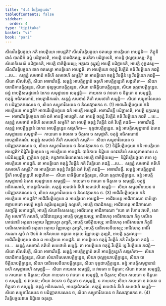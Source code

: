 ```yaml
---
title: "4.4 វិបត្តិបច្ចយវារ"
tableOfContents: false
sidebar:
  order: 4
type: "tipitaka"
basket: "vi"
book: "pari"
---
```



<DynamicBreadcrumb />

<Division number="284" book="pari">

<Paragraph number="1215" book="pari">
សីលវិបត្តិបច្ចយា កតិ អាបត្តិយោ អាបជ្ជតិ? សីលវិបត្តិបច្ចយា ចតស្សោ អាបត្តិយោ អាបជ្ជតិ—  ភិក្ខុនី ជានំ បារាជិកំ ធម្មំ បដិច្ឆាទេតិ, អាបត្តិ បារាជិកស្ស; វេមតិកា បដិច្ឆាទេតិ, អាបត្តិ ថុល្លច្ចយស្ស; ភិក្ខុ សំឃាទិសេសំ បដិច្ឆាទេតិ, អាបត្តិ បាចិត្តិយស្ស; អត្តនោ ទុដ្ឋុល្លំ អាបត្តឹ បដិច្ឆាទេតិ, អាបត្តិ ទុក្កដស្ស—  សីលវិបត្តិបច្ចយា ឥមា ចតស្សោ អាបត្តិយោ អាបជ្ជតិ.
</Paragraph>

<Paragraph number="1216" book="pari">
តា អាបត្តិយោ ចតុន្នំ វិបត្តីនំ កតិ វិបត្តិយោ ភជន្តិ …បេ…  សត្តន្នំ សមថានំ កតិហិ សមថេហិ សម្មន្តិ? តា អាបត្តិយោ ចតុន្នំ វិបត្តីនំ ទ្វេ វិបត្តិយោ ភជន្តិ—  សិយា សីលវិបត្តឹ, សិយា អាចារវិបត្តឹ. សត្តន្នំ អាបត្តិក្ខន្ធានំ ចតូហិ អាបត្តិក្ខន្ធេហិ សង្គហិតា—  សិយា បារាជិកាបត្តិក្ខន្ធេន, សិយា ថុល្លច្ចយាបត្តិក្ខន្ធេន, សិយា បាចិត្តិយាបត្តិក្ខន្ធេន, សិយា ទុក្កដាបត្តិក្ខន្ធេន. ឆន្នំ អាបត្តិសមុដ្ឋានានំ ឯកេន សមុដ្ឋានេន សមុដ្ឋន្តិ—  កាយតោ ច វាចតោ ច ចិត្តតោ ច សមុដ្ឋន្តិ. ចតុន្នំ អធិករណានំ, អាបត្តាធិករណំ. សត្តន្នំ សមថានំ តីហិ សមថេហិ សម្មន្តិ—  សិយា សម្មុខាវិនយេន ច បដិញ្ញាតករណេន ច, សិយា សម្មុខាវិនយេន ច តិណវត្ថារកេន ច. (1)
</Paragraph>

</Division>
<Division number="285" book="pari">

<Paragraph number="1217" book="pari">
អាចារវិបត្តិបច្ចយា កតិ អាបត្តិយោ អាបជ្ជតិ? អាចារវិបត្តិបច្ចយា ឯកំ អាបត្តឹ អាបជ្ជតិ. អាចារវិបត្តឹ បដិច្ឆាទេតិ, អាបត្តិ ទុក្កដស្ស—  អាចារវិបត្តិបច្ចយា ឥមំ ឯកំ អាបត្តឹ អាបជ្ជតិ.
</Paragraph>

<Paragraph number="1218" book="pari">
សា អាបត្តិ ចតុន្នំ វិបត្តីនំ កតិ វិបត្តិយោ ភជតិ …បេ…  សត្តន្នំ សមថានំ កតិហិ សមថេហិ សម្មតិ? សា អាបត្តិ ចតុន្នំ វិបត្តីនំ ឯកំ វិបត្តឹ ភជតិ—  អាចារវិបត្តឹ. សត្តន្នំ អាបត្តិក្ខន្ធានំ ឯកេន អាបត្តិក្ខន្ធេន សង្គហិតា—  ទុក្កដាបត្តិក្ខន្ធេន. ឆន្នំ អាបត្តិសមុដ្ឋានានំ ឯកេន សមុដ្ឋានេន សមុដ្ឋាតិ—  កាយតោ ច វាចតោ ច ចិត្តតោ ច សមុដ្ឋាតិ. ចតុន្នំ អធិករណានំ អាបត្តាធិករណំ. សត្តន្នំ សមថានំ តីហិ សមថេហិ សម្មតិ—  សិយា សម្មុខាវិនយេន ច បដិញ្ញាតករណេន ច, សិយា សម្មុខាវិនយេន ច តិណវត្ថារកេន ច. (2)
</Paragraph>

</Division>
<Division number="286" book="pari">

<Paragraph number="1219" book="pari">
ទិដ្ឋិវិបត្តិបច្ចយា កតិ អាបត្តិយោ អាបជ្ជតិ? ទិដ្ឋិវិបត្តិបច្ចយា ទ្វេ អាបត្តិយោ អាបជ្ជតិ. បាបិកាយ ទិដ្ឋិយា យាវតតិយំ សមនុភាសនាយ ន បដិនិស្សជ្ជតិ, ញត្តិយា ទុក្កដំ; កម្មវាចាបរិយោសានេ អាបត្តិ បាចិត្តិយស្ស—  ទិដ្ឋិវិបត្តិបច្ចយា ឥមា ទ្វេ អាបត្តិយោ អាបជ្ជតិ.
</Paragraph>

<Paragraph number="1220" book="pari">
តា អាបត្តិយោ ចតុន្នំ វិបត្តីនំ កតិ វិបត្តិយោ ភជន្តិ …បេ…  សត្តន្នំ សមថានំ កតិហិ សមថេហិ សម្មន្តិ? តា អាបត្តិយោ ចតុន្នំ វិបត្តីនំ ឯកំ វិបត្តឹ ភជន្តិ—  អាចារវិបត្តឹ. សត្តន្នំ អាបត្តិក្ខន្ធានំ ទ្វីហិ អាបត្តិក្ខន្ធេហិ សង្គហិតា—  សិយា បាចិត្តិយាបត្តិក្ខន្ធេន, សិយា ទុក្កដាបត្តិក្ខន្ធេន. ឆន្នំ អាបត្តិសមុដ្ឋានានំ ឯកេន សមុដ្ឋានេន សមុដ្ឋន្តិ—  កាយតោ ច វាចតោ ច ចិត្តតោ ច សមុដ្ឋន្តិ. ចតុន្នំ អធិករណានំ, អាបត្តាធិករណំ. សត្តន្នំ សមថានំ តីហិ សមថេហិ សម្មន្តិ—  សិយា សម្មុខាវិនយេន ច បដិញ្ញាតករណេន ច, សិយា សម្មុខាវិនយេន ច តិណវត្ថារកេន ច. (3)
</Paragraph>

</Division>
<Division number="287" book="pari">

<Paragraph number="1221" book="pari">
អាជីវវិបត្តិបច្ចយា កតិ អាបត្តិយោ អាបជ្ជតិ? អាជីវវិបត្តិបច្ចយា ឆ អាបត្តិយោ អាបជ្ជតិ—  អាជីវហេតុ អាជីវការណា បាបិច្ឆោ ឥច្ឆាបកតោ អសន្តំ អភូតំ ឧត្តរិមនុស្សធម្មំ ឧល្លបតិ, អាបត្តិ បារាជិកស្ស; អាជីវហេតុ អាជីវការណា សញ្ចរិត្តំ សមាបជ្ជតិ, អាបត្តិ សំឃាទិសេសស្ស; អាជីវហេតុ អាជីវការណា “យោ តេ វិហារេ វសតិ, សោ ភិក្ខុ អរហា”តិ ភណតិ, បដិវិជានន្តស្ស អាបត្តិ ថុល្លច្ចយស្ស; អាជីវហេតុ អាជីវការណា ភិក្ខុ បណីតភោជនានិ អត្តនោ អត្ថាយ វិញ្ញាបេត្វា ភុញ្ជតិ, អាបត្តិ បាចិត្តិយស្ស; អាជីវហេតុ អាជីវការណា ភិក្ខុនី បណីតភោជនានិ អត្តនោ អត្ថាយ វិញ្ញាបេត្វា ភុញ្ជតិ, អាបត្តិ បាដិទេសនីយស្ស; អាជីវហេតុ អាជីវការណា សូបំ វា ឱទនំ វា អគិលានោ អត្តនោ អត្ថាយ វិញ្ញាបេត្វា ភុញ្ជតិ, អាបត្តិ ទុក្កដស្ស—  អាជីវវិបត្តិបច្ចយា ឥមា ឆ អាបត្តិយោ អាបជ្ជតិ.
</Paragraph>

<Paragraph number="1222" book="pari">
តា អាបត្តិយោ ចតុន្នំ វិបត្តីនំ កតិ វិបត្តិយោ ភជន្តិ …បេ…  សត្តន្នំ សមថានំ កតិហិ សមថេហិ សម្មន្តិ. តា អាបត្តិយោ ចតុន្នំ វិបត្តីនំ ទ្វេ វិបត្តិយោ ភជន្តិ—  សិយា សីលវិបត្តឹ, សិយា អាចារវិបត្តឹ. សត្តន្នំ អាបត្តិក្ខន្ធានំ ឆហិ អាបត្តិក្ខន្ធេហិ សង្គហិតា—  សិយា បារាជិកាបត្តិក្ខន្ធេន, សិយា សំឃាទិសេសាបត្តិក្ខន្ធេន, សិយា ថុល្លច្ចយាបត្តិក្ខន្ធេន, សិយា បាចិត្តិយាបត្តិក្ខន្ធេន, សិយា បាដិទេសនីយាបត្តិក្ខន្ធេន, សិយា ទុក្កដាបត្តិក្ខន្ធេន. ឆន្នំ អាបត្តិសមុដ្ឋានានំ ឆហិ សមុដ្ឋានេហិ សមុដ្ឋន្តិ—  សិយា កាយតោ សមុដ្ឋន្តិ, ន វាចតោ ន ចិត្តតោ; សិយា វាចតោ សមុដ្ឋន្តិ, ន កាយតោ ន ចិត្តតោ; សិយា កាយតោ ច វាចតោ ច សមុដ្ឋន្តិ, ន ចិត្តតោ; សិយា កាយតោ ច ចិត្តតោ ច សមុដ្ឋន្តិ, ន វាចតោ; សិយា វាចតោ ច ចិត្តតោ ច សមុដ្ឋន្តិ, ន កាយតោ; សិយា កាយតោ ច វាចតោ ច ចិត្តតោ ច សមុដ្ឋន្តិ. ចតុន្នំ អធិករណានំ, អាបត្តាធិករណំ. សត្តន្នំ សមថានំ តីហិ សមថេហិ សម្មន្តិ—  សិយា សម្មុខាវិនយេន ច បដិញ្ញាតករណេន ច, សិយា សម្មុខាវិនយេន ច តិណវត្ថារកេន ច. (4)

</Paragraph>
</Division>

<Paragraph number="1223" type="center" book="pari">
វិបត្តិបច្ចយវារោ និដ្ឋិតោ ចតុត្ថោ.
</Paragraph>